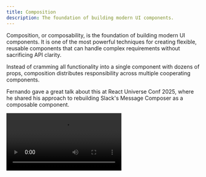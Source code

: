 ```yaml
---
title: Composition
description: The foundation of building modern UI components.
---
```


Composition, or composability, is the foundation of building modern UI components. It is one of the most powerful techniques for creating flexible, reusable components that can handle complex requirements without sacrificing API clarity.

Instead of cramming all functionality into a single component with dozens of props, composition distributes responsibility across multiple cooperating components.

Fernando gave a great talk about this at React Universe Conf 2025, where he shared his approach to rebuilding Slack's Message Composer as a composable component.

<Video src="https://www.youtube.com/watch?v=4KvbVq3Eg5w" />

## Making a component composable

To make a component composable, you need to break it down into smaller, more focused components. For example, let's take this Accordion component:

```tsx title="accordion.tsx"
import { Accordion } from '@/components/ui/accordion';

const data = [
  {
    title: 'Accordion 1',
    content: 'Accordion 1 content',
  },
  {
    title: 'Accordion 2',
    content: 'Accordion 2 content',
  },
  {
    title: 'Accordion 3',
    content: 'Accordion 3 content',
  },
];

return (
  <Accordion data={data} />
);
```

While this Accordion component might seem simple, it's handling too many responsibilities. It's responsible for rendering the container, trigger and content; as well as handling the accordion state and data.

Customizing the styling of this component is difficult because it's tightly coupled. It likely requires global CSS overrides. Additionally, adding new functionality or tweaking the behavior requires modifying the component source code.

To solve this, we can break this down into smaller, more focused components.

### 1. Root Component

First, let's focus on the container - the component that holds everything together i.e. the trigger and content. This container doesn't need to know about the data, but it does need to keep track of the open state.

However, we also want this state to be accessible by child components. So, let's use the Context API to create a context for the open state.

Finally, to allow for modification of the `div` element, we'll extend the default HTML attributes.

We'll call this component the "Root" component.

```tsx title="@/components/ui/accordion.tsx"
import type { HTMLAttributes } from 'react';

type AccordionProps = HTMLAttributes<HTMLDivElement> & {
  open: boolean;
  setOpen: (open: boolean) => void;
};

const AccordionContext = createContext<AccordionProps>({
  open: false,
  setOpen: () => {},
});

export type AccordionRootProps = HTMLAttributes<HTMLDivElement> & {
  open: boolean;
  setOpen: (open: boolean) => void;
};

export const Root = ({ children, open, setOpen, ...props }: AccordionRootProps) => (
  <AccordionContext.Provider value={{ open, setOpen }}>
    <div {...props}>{children}</div>
  </AccordionContext.Provider>
);
```

### 2. Item Component

The Item component is the element that contains the accordion item. It is simply a wrapper for each item in the accordion.

```tsx title="@/components/ui/accordion.tsx"
import type { HTMLAttributes } from 'react';

export type AccordionItemProps = HTMLAttributes<HTMLDivElement>;

export const Item = (props: AccordionItemProps) => (
  <div {...props} />
);
```

### 3. Trigger Component

The Trigger component is the element that opens the accordion when activated. It is responsible for:

- Rendering as a button by default (can be customized with `asChild`)
- Handling click events to open the accordion
- Managing focus when accordion closes
- Providing proper ARIA attributes

Let's add this component to our Accordion component.

```tsx title="@/components/ui/accordion.tsx"
import type { HTMLAttributes } from 'react';

export type AccordionTriggerProps = HTMLAttributes<HTMLButtonElement> & {
  asChild?: boolean;
};

export const Trigger = ({ asChild, ...props }: AccordionTriggerProps) => (
  <AccordionContext.Consumer>
    {({ open, setOpen }) => (
      <button onClick={() => setOpen(!open)} {...props} />
    )}
  </AccordionContext.Consumer>
);
```

### 4. Content Component

The Content component is the element that contains the accordion content. It is responsible for:

- Rendering the content when the accordion is open
- Providing proper ARIA attributes

Let's add this component to our Accordion component.

```tsx title="@/components/ui/accordion.tsx"
import type { HTMLAttributes } from 'react';

export type AccordionContentProps = HTMLAttributes<HTMLDivElement> & {
  asChild?: boolean;
};

export const Content = ({ asChild, ...props }: AccordionContentProps) => (
  <AccordionContext.Consumer>
    {({ open }) => (
      <div {...props} />
    )}
  </AccordionContext.Consumer>
);
```

### 5. Putting it all together

Now that we have all the components, we can put them together in our original file.

```tsx title="accordion.tsx"
import * as Accordion from '@/components/ui/accordion';

const data = [
  {
    title: 'Accordion 1',
    content: 'Accordion 1 content',
  },
  {
    title: 'Accordion 2',
    content: 'Accordion 2 content',
  },
  {
    title: 'Accordion 3',
    content: 'Accordion 3 content',
  },
];

return (
  <Accordion.Root open={false} setOpen={() => {}}>
    {data.map((item) => (
      <Accordion.Item key={item.title}>
        <Accordion.Trigger>{item.title}</Accordion.Trigger>
        <Accordion.Content>{item.content}</Accordion.Content>
      </Accordion.Item>
    ))}
  </Accordion.Root>
);
```

